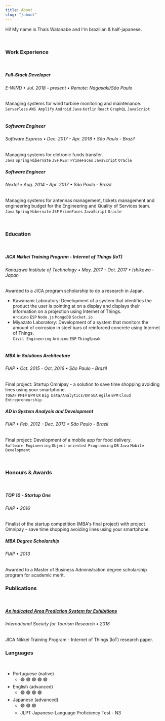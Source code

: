 ```yaml
---
title: About
slug: "/about"
---
```


Hi! My name is Thaís Watanabe and I'm brazilian & half-japanese.

<br/>

### Work Experience
<br/>

##### Full-Stack Developer
###### E-WIND • Jul. 2018 - present • Remote: Nagasaki/São Paulo

Managing systems for wind turbine monitoring and maintenance.  
`Serverless` `AWS Amplify` `Android` `Java` `Kotlin` `React` `GraphQL` `JavaScript`    
<br/>  

##### Software Engineer
###### Software Express • Dec. 2017 - Apr. 2018 • São Paulo - Brazil
Managing systems for eletronic funds transfer.  
`Java` `Spring` `Hibernate` `JSF` `REST` `PrimeFaces` `JavaScript` `Oracle` 
<br/> 

##### Software Engineer
###### Nextel • Aug. 2014 - Apr. 2017 • São Paulo - Brazil

Managing systems for antennas management, tickets management and engineering budget for the Engineering and Quality of Services team.  
`Java` `Spring` `Hibernate` `JSF` `PrimeFaces` `JavaScript` `Oracle`

<br/>

### Education
<br/>

##### JICA Nikkei Training Program - Internet of Things (IoT)
###### Kanazawa Institute of Technology • May. 2017 - Oct. 2017 • Ishikawa - Japan
Awarded to a JICA program scholarship to do a research in Japan.

- Kawanami Laboratory: Development of a system that identifies the product the user is pointing at on a display and displays their information on a projection using Internet of Things.  
`Arduino` `ESP` `Node.js` `MongoDB` `Socket.io`
- Miyazato Laboratory: Development of a system that monitors the amount of corrosion in steel bars of reinforced concrete using Internet of Things.  
`Civil Engineering` `Arduino` `ESP` `ThingSpeak`
<br/> <br/> 

##### MBA in Solutions Architecture
###### FIAP • Oct. 2015 - Oct. 2016 • São Paulo - Brazil
Final project: Startup Omnipay - a solution to save time shopping avoiding lines using your smartphone.  
`TOGAF` `PMI®` `BPM` `UX` `Big Data/Analytics/DW` `SOA` `Agile` `BPM` `Cloud` `Entrepreneurship`
<br/> 

##### AD in System Analysis and Development 
###### FIAP • Feb. 2012 - Dec. 2013 • São Paulo - Brazil
Final project: Development of a mobile app for food delivery.  
`Software Engineering` `Object-oriented Programming` `DB` `Java` `Mobile Development` 

<br/>

### Honours & Awards
<br/>

##### TOP 10 - Startup One
###### FIAP • 2016
Finalist of the startup competition (MBA's final project) with project Omnipay - save time shopping avoiding lines using your smartphone.
<br/> 

##### MBA Degree Scholarship
###### FIAP • 2013
Awarded to a Master of Business Administration degree scholarship program for academic merit.
<br/>

### Publications
<br/>

##### [An Indicated Area Prediction System for Exhibitions](http://www.union-services.com/istr/jgtr%20data/3_25.pdf)
###### International Society for Tourism Research • 2018
JICA Nikkei Training Program - Internet of Things (IoT) research paper.
<br/>

### Languages
<br/>

* Portuguese (native) 
  * 🟣 🟣 🟣 🟣 🟣
* English (advanced)
  * 🟣 🟣 🟣 🟣 
* Japanese (advanced)
  * 🟣 🟣 🟣 
  * JLPT Japanese-Language Proficiency Test - N3